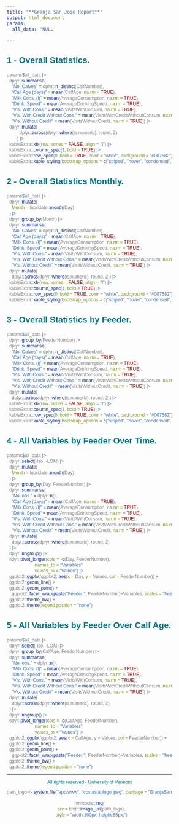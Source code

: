 ```yaml
---
title: "**Granja San Jose Report**"
output: html_document
params:
  all_data: 'NULL'
      
---
```


<style type = "text/css">

body{ /* Normal  */
      font-family: Helvetica;
      font-size: 12px;
      color: Grey;
        
  }
td {  /* Table  */
  font-family: Helvetica;
  font-size: 12px;
  text-align: center;
}
h1.title {
  font-family: Helvetica;
  font-size: 30px;
  color: #007582;
}
h1 { /* Header 1 */
  font-family: Helvetica;
  font-size: 24px;
  color: #007582;
  text-align: center;

}
h2 { /* Header 2 */
  font-family: Helvetica;
  font-size: 22px;
  color: #007582;
 
}
h3 { /* Header 3 */
  font-family: Helvetica;
  font-size: 22px;
  color: #007582;
  
}
code.r{ /* Code block */
    font-family: Helvetica;
    font-size: 12px;
}
pre { /* Code block - determines code spacing between lines */
    font-family: Helvetica;
    font-size: 14px;
}
</style>

<style>
.column-left{
  float: left;
  width: 50%;
  text-align: left;
}
.column-center{
  display: inline-block;
  width: 50%;
  text-align: center;
}

</style>

## 1 - Overall Statistics.

```r

params$all_data |>
  dplyr::summarise(
    "No. Calves" = dplyr::n_distinct(CalfNumber),
    "Calf Age (days)" = mean(CalfAge, na.rm = TRUE),
    "Milk Cons. (l)" = mean(AverageConsumption, na.rm = TRUE),
    "Drink. Speed" = mean(AverageDrinkingSpeed, na.rm = TRUE),
    "Vis. With Cons." = mean(VisitsWithConsum, na.rm = TRUE),
    "Vis. With Credit Without Cons." = mean(VisitsWithCreditWithoutConsum, na.rm = TRUE),
    "Vis. Without Credit" = mean(VisitsWithoutCredit, na.rm = TRUE)) |> 
  dplyr::mutate(
          dplyr::across(dplyr::where(is.numeric), round, 2)
        ) |>
  kableExtra::kbl(row.names = FALSE, align = "l") |>
  kableExtra::column_spec(1, bold = TRUE) |>
  kableExtra::row_spec(0, bold = TRUE, color = "white", background = "#007582") |>
  kableExtra::kable_styling(bootstrap_options = c("striped", "hover", "condensed", "responsive"))

```

## 2 - Overall Statistics Monthly. 

```r

params$all_data |>
  dplyr::mutate(
    Month = lubridate::month(Day)
  ) |>
  dplyr::group_by(Month) |>
  dplyr::summarise(
    "No. Calves" = dplyr::n_distinct(CalfNumber),
    "Calf Age (days)" = mean(CalfAge, na.rm = TRUE),
    "Milk Cons. (l)" = mean(AverageConsumption, na.rm = TRUE),
    "Drink. Speed" = mean(AverageDrinkingSpeed, na.rm = TRUE),
    "Vis. With Cons." = mean(VisitsWithConsum, na.rm = TRUE),
    "Vis. With Credit Without Cons." = mean(VisitsWithCreditWithoutConsum, na.rm = TRUE),
    "Vis. Without Credit" = mean(VisitsWithoutCredit, na.rm = TRUE)) |> 
  dplyr::mutate(
    dplyr::across(dplyr::where(is.numeric), round, 2)) |>
  kableExtra::kbl(row.names = FALSE, align = "l") |>
  kableExtra::column_spec(1, bold = TRUE) |>
  kableExtra::row_spec(0, bold = TRUE, color = "white", background = "#007582") |>
  kableExtra::kable_styling(bootstrap_options = c("striped", "hover", "condensed", "responsive"))

```

## 3 - Overall Statistics by Feeder. 

```r

params$all_data |>
  dplyr::group_by(FeederNumber) |>
  dplyr::summarise(
    "No. Calves" = dplyr::n_distinct(CalfNumber),
    "Calf Age (days)" = mean(CalfAge, na.rm = TRUE),
    "Milk Cons. (l)" = mean(AverageConsumption, na.rm = TRUE),
    "Drink. Speed" = mean(AverageDrinkingSpeed, na.rm = TRUE),
    "Vis. With Cons." = mean(VisitsWithConsum, na.rm = TRUE),
    "Vis. With Credit Without Cons." = mean(VisitsWithCreditWithoutConsum, na.rm = TRUE),
    "Vis. Without Credit" = mean(VisitsWithoutCredit, na.rm = TRUE)) |> 
  dplyr::mutate(
    dplyr::across(dplyr::where(is.numeric), round, 2)) |>
  kableExtra::kbl(row.names = FALSE, align = "l") |>
  kableExtra::column_spec(1, bold = TRUE) |>
  kableExtra::row_spec(0, bold = TRUE, color = "white", background = "#007582") |>
  kableExtra::kable_styling(bootstrap_options = c("striped", "hover", "condensed", "responsive"))

```

## 4 - All Variables by Feeder Over Time.

```r

params$all_data |> 
  dplyr::select(-Iso, -LOM) |> 
  dplyr::mutate(
    Month = lubridate::month(Day)
  ) |> 
  dplyr::group_by(Day, FeederNumber) |> 
  dplyr::summarise(
    "No. obs." = dplyr::n(),
    "Calf Age (days)" = mean(CalfAge, na.rm = TRUE),
    "Milk Cons. (l)" = mean(AverageConsumption, na.rm = TRUE),
    "Drink. Speed" = mean(AverageDrinkingSpeed, na.rm = TRUE),
    "Vis. With Cons." = mean(VisitsWithConsum, na.rm = TRUE),
    "Vis. With Credit Without Cons." = mean(VisitsWithCreditWithoutConsum, na.rm = TRUE),
    "Vis. Without Credit" = mean(VisitsWithoutCredit, na.rm = TRUE)) |> 
  dplyr::mutate(
    dplyr::across(dplyr::where(is.numeric), round, 2)
  ) |>
  dplyr::ungroup() |>
  tidyr::pivot_longer(cols = -c(Day, FeederNumber),
                      names_to = "Variables",
                      values_to = "Values") |> 
  ggplot2::ggplot(ggplot2::aes(x = Day, y = Values, col = FeederNumber)) +
  ggplot2::geom_line() +
  ggplot2::geom_point() +
    ggplot2::facet_wrap(paste("Feeder:", FeederNumber)~Variables, scales = "free_y") +
  ggplot2::theme_bw() +
  ggplot2::theme(legend.position = "none")

```

## 5 - All Variables by Feeder Over Calf Age.

```r

params$all_data |> 
  dplyr::select(-Iso, -LOM) |> 
  dplyr::group_by(CalfAge, FeederNumber) |> 
  dplyr::summarise(
    "No. obs." = dplyr::n(),
    "Milk Cons. (l)" = mean(AverageConsumption, na.rm = TRUE),
    "Drink. Speed" = mean(AverageDrinkingSpeed, na.rm = TRUE),
    "Vis. With Cons." = mean(VisitsWithConsum, na.rm = TRUE),
    "Vis. With Credit Without Cons." = mean(VisitsWithCreditWithoutConsum, na.rm = TRUE),
    "Vis. Without Credit" = mean(VisitsWithoutCredit, na.rm = TRUE)) |> 
  dplyr::mutate(
    dplyr::across(dplyr::where(is.numeric), round, 2)
  ) |>
  dplyr::ungroup() |>
  tidyr::pivot_longer(cols = -c(CalfAge, FeederNumber),
                      names_to = "Variables",
                      values_to = "Values") |> 
  ggplot2::ggplot(ggplot2::aes(x = CalfAge, y = Values, col = FeederNumber)) +
  ggplot2::geom_line() +
  ggplot2::geom_point() +
    ggplot2::facet_wrap(paste("Feeder:", FeederNumber)~Variables, scales = "free_y") +
  ggplot2::theme_bw() +
  ggplot2::theme(legend.position = "none")

```

<hr />
<p style = "text-align: center; color: #007582;"> All rights reserved - University of Vermont </p>
<center>

```r

path_logo <- system.file("app/www", "costaslablogo.jpeg", package = "GranjaSanJoseDashboard")

htmltools::img(
   src = knitr::image_uri(path_logo),
   style = "width:100px; height:85px;")
   
```
</center>
&nbsp;





